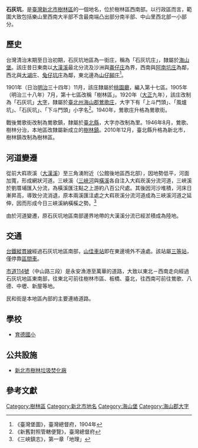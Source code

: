 {{noteTA　
|1 = zh-cn:庄; zh-hk:庄; zh-tw:庄;
}}
'''石灰坑'''，是[[臺灣|臺灣]][[新北市|新北市]][[樹林區|樹林區]]的一個地名，位於樹林區西南部。以行政區而言，範圍大致包括樂山里西南大半部不含最南端凸出部分南半部、中山里西北部一小部分。

==歷史==
台灣清治末期至日治初期，石灰坑地區為一街庄，稱為「石灰坑庄」，隸屬於[[海山堡|海山堡]]。該庄昔日東南以[[大漢溪|大漢溪]]最北分流及沙洲與[[崙子_(新北市)|崙仔庄]]為界，西南與[[阿南坑庄|阿南坑庄]]為鄰，西北與[[大湖_(新北市)|大湖庄]]、[[兔仔坑庄|兔仔坑庄]]為鄰，東北邊為[[山子腳_(新北市)|山仔腳庄]]<ref>《臺灣堡圖》，臺灣總督府，1904年</ref>。

1901年（日治[[明治|明治]]三十四年）11月，該庄隸屬於[[桃園廳|桃園廳]]，編入第十七區。1905年（明治三十八年）7月，第十七區改稱「樹林區」。1920年（[[大正|大正]]九年），該庄改制為「石灰坑」[[大字|大字]]，隸屬於[[臺北州|臺北州]][[海山郡|海山郡]][[鶯歌庄|鶯歌庄]]，大字下有「上斗門頭」、「風爐坑」、「石灰坑」、「下斗門頭」小字名<ref>《新舊對照管轄便覽》，臺灣總督府</ref>。1940年，鶯歌庄升格為鶯歌街。

戰後鶯歌街改制為鶯歌鎮，隸屬於[[臺北縣|臺北縣]]，大字亦改制為里。1946年8月，鶯歌、樹林分治，本地區改隸屬新成立的[[樹林鎮|樹林鎮]]。2010年12月，臺北縣升格為新北市，樹林鎮改制為樹林區。

==河道變遷==
從前大嵙崁溪（[[大漢溪|大漢溪]]）至三角湧附近（公館後地區西北部），因地勢低平，河面加寬，形成網狀河道。三峽溪（[[三峽河|三峽河]]與[[橫溪|橫溪]]各自注入大嵙崁溪分流河道，三峽溪於劉厝埔匯入分流，為橫溪匯注點之上游約八百公尺處。其後因河沙堆積，河床日漸昇高，導致分流消退，原本兩溪匯注處之大嵙崁溪分流河道成為三峽溪河道之延伸，因而形成今日三峽溪納橫榽之勢。<ref>《三峽鎮志》，第一章「地理」</ref>

由於河道變遷，原石灰坑地區南部邊界地帶的大漢溪分流已經淤積成為陸地。

==交通==
[[台鐵|台鐵]][[縱貫線_(北段)|縱貫線]]經過石灰坑地區南部，[[山佳車站|山佳車站]]即在東邊境外不遠處。該站屬[[三等站_(台鐵)|三等站]]，僅停靠[[台鐵區間車|區間車]]。

[[市道114號|市道114號]]（中山路三段）是永安漁港至萬華的道路，大致以東北－西南走向經過石灰坑地區東南部，往東北可前往樹林市區、板橋、臺北，往西南可前往鶯歌、八德、中壢、新屋等地。

民和街是本地區內部的主要連絡道路。

==學校==
*[[育德國小|育德國小]]

==公共設施==
*[[新北市樹林垃圾焚化廠|新北市樹林垃圾焚化廠]]

==參考文獻==
{{reflist}}

{{海山郡}}

[[Category:樹林區|Category:樹林區]]
[[Category:新北市地名|Category:新北市地名]]
[[Category:海山堡|Category:海山堡]]
[[Category:海山郡大字|Category:海山郡大字]]